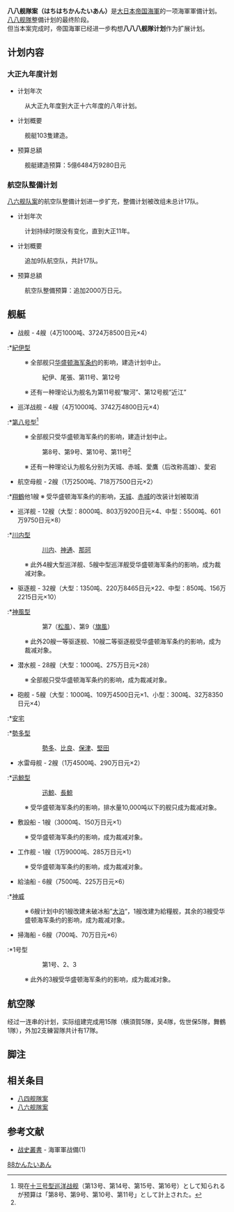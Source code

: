 '''八八舰隊案（はちはちかんたいあん）'''是[[大日本帝国海軍|大日本帝国海軍]]的一项海軍軍備计划。<br>
[[八八舰隊|八八舰隊]]整備计划的最终阶段。<br>
但当本案完成时，帝国海軍已经进一步构想'''八八八舰隊计划'''作为扩展计划。

== 计划内容 ==
=== 大正九年度计划 ===
*计划年次
:从大正九年度到大正十六年度的八年计划。
*计划概要
:舰艇103隻建造。
*预算总額
:舰艇建造预算：5億6484万9280日元

=== 航空队整備计划 ===
[[八六舰队案|八六舰队案]]的航空队整備计划进一步扩充，整備计划被改组未总计17队。
*计划年次
:计划持续时限没有变化，直到大正11年。
*计划概要
:追加9队航空队，共計17队。
*预算总額
:航空队整備预算：追加2000万日元。

== 舰艇 ==
*战舰 - 4艘（4万1000吨、3724万8500日元×4）
:*[[紀伊型战舰|紀伊型]]
:※ 全部舰只[[华盛顿海军条约|华盛顿海军条约]]的影响，建造计划中止。
::紀伊、尾張、第11号、第12号
:※ 还有一种理论认为舰名为第11号舰“駿河”、第12号舰“近江”

*巡洋战舰 - 4艘（4万1000吨、3742万4800日元×4）
:*[[十三号型巡洋战舰|第八号型]]<ref name="junyosenkan">現在[[十三号型巡洋战舰|十三号型巡洋战舰]]（第13号、第14号、第15号、第16号）として知られるが预算は「第8号、第9号、第10号、第11号」として計上された。</ref>
:※ 全部舰只受华盛顿海军条约的影响，建造计划中止。
::第8号、第9号、第10号、第11号<ref name="junyosenkan" />
:※ 还有一种理论认为舰名分别为天城、赤城、愛鷹（后改称高雄）、愛宕

*航空母舰 - 2艘（1万2500吨、718万7500日元×2）
:*[[翔鶴型航空母舰#翔鶴型航空母舰_(初代)|翔鶴]]他1艘 ※ 受华盛顿海军条约的影响，[[天城_(赤城型空母)|天城]]、[[赤城号航空母舰|赤城]]的改装计划被取消

*巡洋舰 - 12艘（大型：8000吨、803万9200日元×4、中型：5500吨、601万9750日元×8）
:*[[川内型軽巡洋舰|川内型]]
::[[川内号轻巡洋舰|川内]]、[[神通号轻巡洋舰|神通]]、[[那珂号轻巡洋舰|那珂]]
:※ 此外4艘大型巡洋舰、5艘中型巡洋舰受华盛顿海军条约的影响，成为裁减对象。
*驱逐舰 - 32艘（大型：1350吨、220万8465日元×22、中型：850吨、156万2215日元×10）
:*[[神風型驱逐艦_(2代)|神風型]]
::第7（[[松风号驱逐舰|松風]]）、第9（[[旗风号驱逐舰|旗風]]）
:※ 此外20艘一等驱逐舰、10艘二等驱逐舰受华盛顿海军条约的影响，成为裁减对象。

*潜水舰 - 28艘（大型：1000吨、275万日元×28）
:※ 全部舰只受华盛顿海军条约的影响，成为裁减对象。

*砲舰 - 5艘（大型：1000吨、109万4500日元×1、小型：300吨、32万8350日元×4）
:*[[安宅_(砲舰)|安宅]]
:*[[勢多型砲舰|勢多型]]
::[[势多号炮舰|勢多]]、[[比良号炮舰|比良]]、[[保津号炮舰|保津]]、[[坚田号炮舰|堅田]]
*水雷母舰 - 2艘（1万4500吨、290万日元×2）
:*[[迅鯨型潜水母舰|迅鯨型]]
::[[迅鯨_(潜水母舰)|迅鯨]]、[[長鯨_(潜水母舰)|長鯨]]
:※ 受华盛顿海军条约的影响，排水量10,000吨以下的舰只成为裁减对象。

*敷設船 - 1艘（3000吨、150万日元×1）
:※ 受华盛顿海军条约的影响，成为裁减对象。

*工作舰 - 1艘（1万9000吨、285万日元×1）
:※ 受华盛顿海军条约的影响，成为裁减对象。

*給油船 - 6艘（7500吨、225万日元×6）
:*[[神威_(水上機母舰)|神威]]
:※ 6艘计划中的1艘改建未破冰船”[[大泊_(砕氷舰)|大泊]]“，1艘改建为給糧舰，其余的3艘受华盛顿海军条约的影响，成为裁减对象。

*掃海船 - 6艘（700吨、70万日元×6）
:*1号型
::第1号、2、3
:※ 此外的3艘受华盛顿海军条约的影响，成为裁减对象。

== 航空隊 ==
经过一连串的计划，实际组建完成用15隊（横須賀5隊，吴4隊，佐世保5隊，舞鶴1隊），外加2支練習隊共计有17隊。

== 脚注 ==
<references/>

== 相关条目 ==
*[[八四舰隊案|八四舰隊案]]
*[[八六舰隊案|八六舰隊案]]

== 参考文献 ==
*[[战史叢書|战史叢書]] - 海軍軍战備(1)

[[Category:大日本帝国海军军备计划|88かんたいあん]]